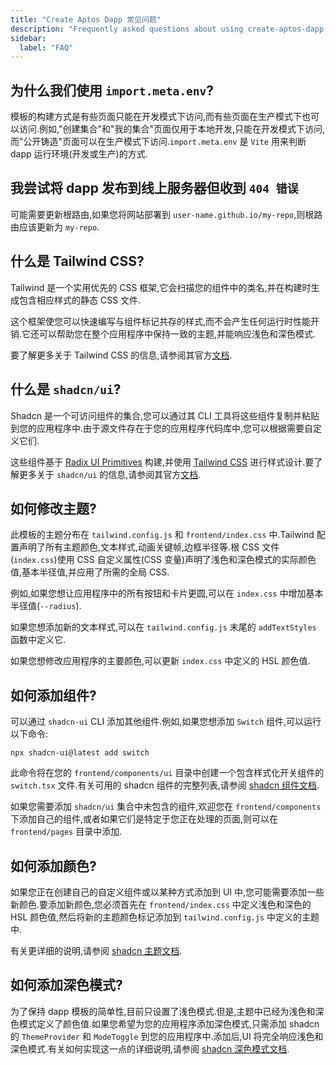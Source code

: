 ```yaml
---
title: "Create Aptos Dapp 常见问题"
description: "Frequently asked questions about using create-aptos-dapp tool and its templates"
sidebar:
  label: "FAQ"
---
```


## 为什么我们使用 `import.meta.env`?

模板的构建方式是有些页面只能在开发模式下访问,而有些页面在生产模式下也可以访问.例如,"创建集合"和"我的集合"页面仅用于本地开发,只能在开发模式下访问,而"公开铸造"页面可以在生产模式下访问.`import.meta.env` 是 `Vite` 用来判断 dapp 运行环境(开发或生产)的方式.

## 我尝试将 dapp 发布到线上服务器但收到 `404 错误`

可能需要更新根路由,如果您将网站部署到 `user-name.github.io/my-repo`,则根路由应该更新为 `my-repo`.

## 什么是 Tailwind CSS?

Tailwind 是一个实用优先的 CSS 框架,它会扫描您的组件中的类名,并在构建时生成包含相应样式的静态 CSS 文件.

这个框架使您可以快速编写与组件标记共存的样式,而不会产生任何运行时性能开销.它还可以帮助您在整个应用程序中保持一致的主题,并能响应浅色和深色模式.

要了解更多关于 Tailwind CSS 的信息,请参阅其官方[文档](https://tailwindcss.com/docs/utility-first).

## 什么是 `shadcn/ui`?

Shadcn 是一个可访问组件的集合,您可以通过其 CLI 工具将这些组件复制并粘贴到您的应用程序中.由于源文件存在于您的应用程序代码库中,您可以根据需要自定义它们.

这些组件基于 [Radix UI Primitives](https://www.radix-ui.com/primitives) 构建,并使用 [Tailwind CSS](https://tailwindcss.com/) 进行样式设计.要了解更多关于 `shadcn/ui` 的信息,请参阅其官方[文档](https://ui.shadcn.com/docs).

## 如何修改主题?

此模板的主题分布在 `tailwind.config.js` 和 `frontend/index.css` 中.Tailwind 配置声明了所有主题颜色,文本样式,动画关键帧,边框半径等.根 CSS 文件(`index.css`)使用 CSS 自定义属性(CSS 变量)声明了浅色和深色模式的实际颜色值,基本半径值,并应用了所需的全局 CSS.

例如,如果您想让应用程序中的所有按钮和卡片更圆,可以在 `index.css` 中增加基本半径值(`--radius`).

如果您想添加新的文本样式,可以在 `tailwind.config.js` 末尾的 `addTextStyles` 函数中定义它.

如果您想修改应用程序的主要颜色,可以更新 `index.css` 中定义的 HSL 颜色值.

## 如何添加组件?

可以通过 `shadcn-ui` CLI 添加其他组件.例如,如果您想添加 `Switch` 组件,可以运行以下命令:

```shellscript filename="Terminal"
npx shadcn-ui@latest add switch
```

此命令将在您的 `frontend/components/ui` 目录中创建一个包含样式化开关组件的 `switch.tsx` 文件.有关可用的 shadcn 组件的完整列表,请参阅 [shadcn 组件文档](https://ui.shadcn.com/docs/components).

如果您需要添加 `shadcn/ui` 集合中未包含的组件,欢迎您在 `frontend/components` 下添加自己的组件,或者如果它们是特定于您正在处理的页面,则可以在 `frontend/pages` 目录中添加.

## 如何添加颜色?

如果您正在创建自己的自定义组件或以某种方式添加到 UI 中,您可能需要添加一些新颜色.要添加新颜色,您必须首先在 `frontend/index.css` 中定义浅色和深色的 HSL 颜色值,然后将新的主题颜色标记添加到 `tailwind.config.js` 中定义的主题中.

有关更详细的说明,请参阅 [shadcn 主题文档](https://ui.shadcn.com/docs/theming).

## 如何添加深色模式?

为了保持 dapp 模板的简单性,目前只设置了浅色模式.但是,主题中已经为浅色和深色模式定义了颜色值.如果您希望为您的应用程序添加深色模式,只需添加 shadcn 的 `ThemeProvider` 和 `ModeToggle` 到您的应用程序中.添加后,UI 将完全响应浅色和深色模式.有关如何实现这一点的详细说明,请参阅 [shadcn 深色模式文档](https://ui.shadcn.com/docs/dark-mode/vite).
